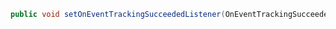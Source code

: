 ```java
public void setOnEventTrackingSucceededListener(OnEventTrackingSucceededListener onEventTrackingSucceededListener)
```
